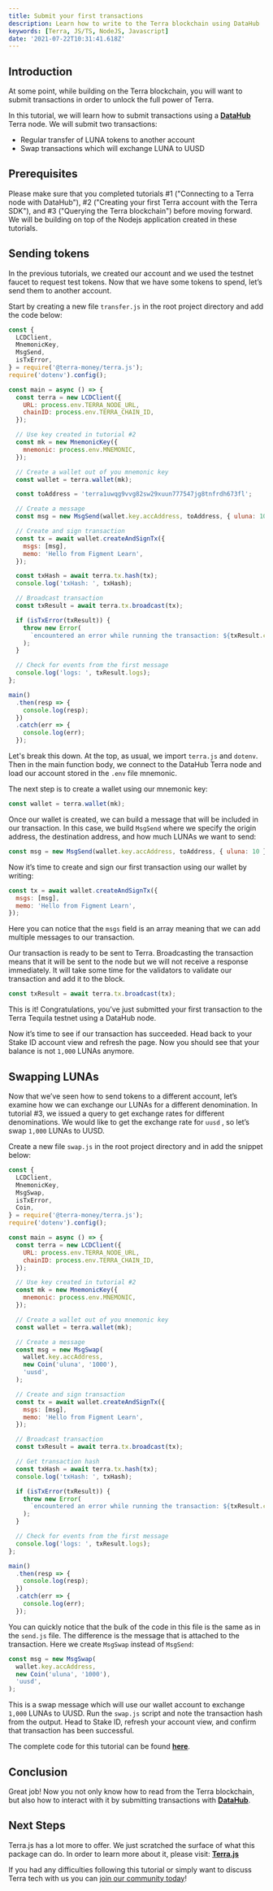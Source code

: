 ```yaml
---
title: Submit your first transactions
description: Learn how to write to the Terra blockchain using DataHub
keywords: [Terra, JS/TS, NodeJS, Javascript]
date: '2021-07-22T10:31:41.618Z'
---
```


## Introduction

At some point, while building on the Terra blockchain, you will want to submit transactions in order to unlock the full power of Terra.

In this tutorial, we will learn how to submit transactions using a [**DataHub**](https://datahub.figment.io/) Terra node. We will submit two transactions:

- Regular transfer of LUNA tokens to another account
- Swap transactions which will exchange LUNA to UUSD

## Prerequisites

Please make sure that you completed tutorials #1 ("Connecting to a Terra node with DataHub"), #2 ("Creating your first Terra account with the Terra SDK"), and #3 ("Querying the Terra blockchain") before moving forward. We will be building on top of the Nodejs application created in these tutorials.

## Sending tokens

In the previous tutorials, we created our account and we used the testnet faucet to request test tokens. Now that we have some tokens to spend, let’s send them to another account.

Start by creating a new file `transfer.js` in the root project directory and add the code below:

```javascript
const {
  LCDClient,
  MnemonicKey,
  MsgSend,
  isTxError,
} = require('@terra-money/terra.js');
require('dotenv').config();

const main = async () => {
  const terra = new LCDClient({
    URL: process.env.TERRA_NODE_URL,
    chainID: process.env.TERRA_CHAIN_ID,
  });

  // Use key created in tutorial #2
  const mk = new MnemonicKey({
    mnemonic: process.env.MNEMONIC,
  });

  // Create a wallet out of you mnemonic key
  const wallet = terra.wallet(mk);

  const toAddress = 'terra1uwqg9vvg82sw29xuun777547jg8tnfrdh673fl';

  // Create a message
  const msg = new MsgSend(wallet.key.accAddress, toAddress, { uluna: 10 });

  // Create and sign transaction
  const tx = await wallet.createAndSignTx({
    msgs: [msg],
    memo: 'Hello from Figment Learn',
  });

  const txHash = await terra.tx.hash(tx);
  console.log('txHash: ', txHash);

  // Broadcast transaction
  const txResult = await terra.tx.broadcast(tx);

  if (isTxError(txResult)) {
    throw new Error(
      `encountered an error while running the transaction: ${txResult.code} ${txResult.codespace}`,
    );
  }

  // Check for events from the first message
  console.log('logs: ', txResult.logs);
};

main()
  .then(resp => {
    console.log(resp);
  })
  .catch(err => {
    console.log(err);
  });
```

Let's break this down. At the top, as usual, we import `terra.js` and `dotenv`. Then in the main function body, we connect to the DataHub Terra node and load our account stored in the `.env` file mnemonic.

The next step is to create a wallet using our mnemonic key:

```javascript
const wallet = terra.wallet(mk);
```

Once our wallet is created, we can build a message that will be included in our transaction. In this case, we build `MsgSend` where we specify the origin address, the destination address, and how much LUNAs we want to send:

```javascript
const msg = new MsgSend(wallet.key.accAddress, toAddress, { uluna: 10 });
```

Now it’s time to create and sign our first transaction using our wallet by writing:

```javascript
const tx = await wallet.createAndSignTx({
  msgs: [msg],
  memo: 'Hello from Figment Learn',
});
```

Here you can notice that the `msgs` field is an array meaning that we can add multiple messages to our transaction.

Our transaction is ready to be sent to Terra. Broadcasting the transaction means that it will be sent to the node but we will not receive a response immediately. It will take some time for the validators to validate our transaction and add it to the block.

```javascript
const txResult = await terra.tx.broadcast(tx);
```

This is it! Congratulations, you’ve just submitted your first transaction to the Terra Tequila testnet using a DataHub node.

Now it’s time to see if our transaction has succeeded. Head back to your Stake ID account view and refresh the page. Now you should see that your balance is not `1,000` LUNAs anymore.

## Swapping LUNAs

Now that we’ve seen how to send tokens to a different account, let’s examine how we can exchange our LUNAs for a different denomination. In tutorial #3, we issued a query to get exchange rates for different denominations. We would like to get the exchange rate for `uusd` , so let’s swap `1,000` LUNAs to UUSD.

Create a new file `swap.js` in the root project directory and in add the snippet below:

```javascript
const {
  LCDClient,
  MnemonicKey,
  MsgSwap,
  isTxError,
  Coin,
} = require('@terra-money/terra.js');
require('dotenv').config();

const main = async () => {
  const terra = new LCDClient({
    URL: process.env.TERRA_NODE_URL,
    chainID: process.env.TERRA_CHAIN_ID,
  });

  // Use key created in tutorial #2
  const mk = new MnemonicKey({
    mnemonic: process.env.MNEMONIC,
  });

  // Create a wallet out of you mnemonic key
  const wallet = terra.wallet(mk);

  // Create a message
  const msg = new MsgSwap(
    wallet.key.accAddress,
    new Coin('uluna', '1000'),
    'uusd',
  );

  // Create and sign transaction
  const tx = await wallet.createAndSignTx({
    msgs: [msg],
    memo: 'Hello from Figment Learn',
  });

  // Broadcast transaction
  const txResult = await terra.tx.broadcast(tx);

  // Get transaction hash
  const txHash = await terra.tx.hash(tx);
  console.log('txHash: ', txHash);

  if (isTxError(txResult)) {
    throw new Error(
      `encountered an error while running the transaction: ${txResult.code} ${txResult.codespace}`,
    );
  }

  // Check for events from the first message
  console.log('logs: ', txResult.logs);
};

main()
  .then(resp => {
    console.log(resp);
  })
  .catch(err => {
    console.log(err);
  });
```

You can quickly notice that the bulk of the code in this file is the same as in the `send.js` file. The difference is the message that is attached to the transaction. Here we create `MsgSwap` instead of `MsgSend`:

```javascript
const msg = new MsgSwap(
  wallet.key.accAddress,
  new Coin('uluna', '1000'),
  'uusd',
);
```

This is a swap message which will use our wallet account to exchange `1,000` LUNAs to UUSD. Run the `swap.js` script and note the transaction hash from the output. Head to Stake ID, refresh your account view, and confirm that transaction has been successful.

The complete code for this tutorial can be found [**here**](https://github.com/figment-networks/tutorials/tree/main/terra/4_transactions).

## Conclusion

Great job! Now you not only know how to read from the Terra blockchain, but also how to interact with it by submitting transactions with [**DataHub**](https://datahub.figment.io/).

## Next Steps

Terra.js has a lot more to offer. We just scratched the surface of what this package can do. In order to learn more about it, please visit: [**Terra.js**](https://terra-project.github.io/terra.js/)

If you had any difficulties following this tutorial or simply want to discuss Terra tech with us you can [join our community today](https://discord.gg/fszyM7K)!
